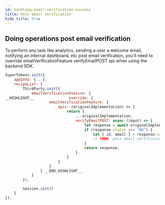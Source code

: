 ```yaml
---
id: handling-email-verification-success
title: Post email verification
hide_title: true
---
```


## Doing operations post email verification

To perform any task like analytics, sending a user a welcome email, notifying an internal dashboard, etc post email verification, you'll need to override emailVerificationFeature verifyEmailPOST api when using the backend SDK.

<!--DOCUSAURUS_CODE_TABS-->
```js
SuperTokens.init({
    appInfo: {...},
    recipeList: [
        ThirdParty.init({
            emailVerificationFeature: {
__HIGHLIGHT__                override: {
                    emailVerificationFeature: {
                        apis: (originalImplementation) => {
                            return {
                                ...originalImplementation,
                                verifyEmailPOST: async (input) => {
                                    let response = await originalImplementation.verifyEmailPOST(input);
                                    if (response.status === "OK") {
                                        let { id, email } = response.user;
                                        // TODO: post email verification logic
                                    }
                                    return response;
                                }
                            }
                        }
                    }
                } __END_HIGHLIGHT__
            }
        }),

        Session.init()
    ]
});
```
<!--END_DOCUSAURUS_CODE_TABS-->
